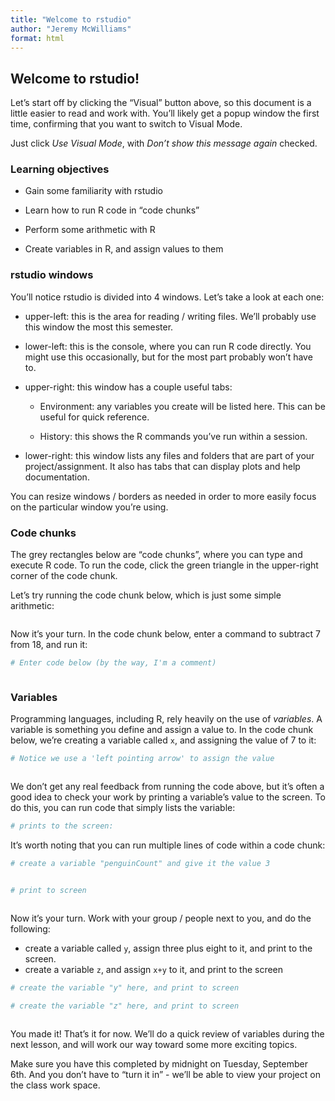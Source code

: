 ```yaml
---
title: "Welcome to rstudio"
author: "Jeremy McWilliams"
format: html
---
```


## Welcome to rstudio!

Let's start off by clicking the "Visual" button above, so this document is a little easier to read and work with. You'll likely get a popup window the first time, confirming that you want to switch to Visual Mode.

Just click *Use Visual Mode*, with *Don't show this message again* checked.

### Learning objectives

-   Gain some familiarity with rstudio

-   Learn how to run R code in "code chunks"

-   Perform some arithmetic with R

-   Create variables in R, and assign values to them

### rstudio windows

You'll notice rstudio is divided into 4 windows. Let's take a look at each one:

-   upper-left: this is the area for reading / writing files. We'll probably use this window the most this semester.

-   lower-left: this is the console, where you can run R code directly. You might use this occasionally, but for the most part probably won't have to.

-   upper-right: this window has a couple useful tabs:

    -   Environment: any variables you create will be listed here. This can be useful for quick reference.

    -   History: this shows the R commands you've run within a session.

-   lower-right: this window lists any files and folders that are part of your project/assignment. It also has tabs that can display plots and help documentation.

You can resize windows / borders as needed in order to more easily focus on the particular window you're using.

### Code chunks

The grey rectangles below are "code chunks", where you can type and execute R code. To run the code, click the green triangle in the upper-right corner of the code chunk.

Let's try running the code chunk below, which is just some simple arithmetic:

```r




```

Now it's your turn. In the code chunk below, enter a command to subtract 7 from 18, and run it:

```r

# Enter code below (by the way, I'm a comment)



```

### Variables

Programming languages, including R, rely heavily on the use of *variables*. A variable is something you define and assign a value to. In the code chunk below, we're creating a variable called `x`, and assigning the value of 7 to it:

```r

# Notice we use a 'left pointing arrow' to assign the value



```

We don't get any real feedback from running the code above, but it's often a good idea to check your work by printing a variable's value to the screen. To do this, you can run code that simply lists the variable:

```r
# prints to the screen:


```

It's worth noting that you can run multiple lines of code within a code chunk:

```r
# create a variable "penguinCount" and give it the value 3


# print to screen



```

Now it's your turn. Work with your group / people next to you, and do the following:

-   create a variable called `y`, assign three plus eight to it, and print to the screen.
-   create a variable `z`, and assign `x+y` to it, and print to the screen

```r

# create the variable "y" here, and print to screen


```

```r
# create the variable "z" here, and print to screen



```

You made it! That's it for now. We'll do a quick review of variables during the next lesson, and will work our way toward some more exciting topics.

Make sure you have this completed by midnight on Tuesday, September 6th. And you don't have to "turn it in" - we'll be able to view your project on the class work space.
